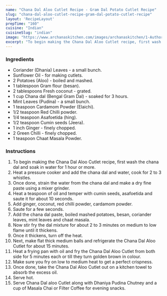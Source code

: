 ---
name: "Chana Dal Aloo Cutlet Recipe - Gram Dal Potato Cutlet Recipe"
slug: "chana-dal-aloo-cutlet-recipe-gram-dal-potato-cutlet-recipe"
layout: 'RecipeLayout'
prepTime: "160"
cuisine: "Indian"
cuisineSlug: "indian"
image: "https://www.archanaskitchen.com/images/archanaskitchen/1-Author/ruby_pathak-yahoo.com/Chana_Dal_Cutlet.jpg"
excerpt: "To begin making the Chana Dal Aloo Cutlet recipe, first wash the chana dal and soak in water for 1 hour or more"
---

### Ingredients

- Coriander (Dhania) Leaves - a small bunch.
- Sunflower Oil - for making cutlets.
- 2 Potatoes (Aloo) - boiled and mashed.
- 1 tablespoon Gram flour (besan).
- 2 tablespoons Fresh coconut - grated.
- 1 cup Chana dal (Bengal Gram Dal) - soaked for 3 hours.
- Mint Leaves (Pudina) - a small bunch.
- 1 teaspoon Cardamom Powder (Elaichi).
- 1/2 teaspoon Red Chilli powder.
- 1/4 teaspoon Asafoetida (hing).
- 1/2 teaspoon Cumin seeds (Jeera).
- 1 inch Ginger - finely chopped.
- 2 Green Chilli - finely chopped.
- 1 teaspoon Chaat Masala Powder.

### Instructions

1. To begin making the Chana Dal Aloo Cutlet recipe, first wash the chana dal and soak in water for 1 hour or more.
1. Heat a pressure cooker and add the chana dal and water, cook for 2 to 3 whistles.
1. Once done, strain the water from the chana dal and make a dry fine paste using a mixer grinder.
1. Heat a teaspoon of oil and temper with cumin seeds, asafoetida and saute it for about 10 seconds.
1. Add ginger, coconut, red chilli powder, cardamom powder.
1. Saute for a few seconds.
1. Add the chana dal paste, boiled mashed potatoes, besan, coriander leaves, mint leaves and chaat masala.
1. Now stir fry the dal mixture for about 2 to 3 minutes on medium to low flame until it thickens.
1. Once it thickens, turn off the heat.
1. Next, make flat thick medium balls and refrigerate the Chana Dal Aloo Cutlet for about 15 minutes.
1. Heat a frying pan with oil and fry the Chana Dal Aloo Cutlet from both side for 5 minutes each or till they turn golden brown in colour.
1. Make sure you fry on low to medium heat to get a perfect crispness.
1. Once done, take the Chana Dal Aloo Cutlet out on a kitchen towel to absorb the excess oil.
1. Serve hot.
1. Serve Chana Dal aloo Cutlet along with Dhaniya Pudina Chutney and a cup of Masala Chai or Filter Coffee for evening snacks.
